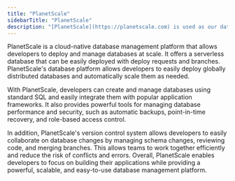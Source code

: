```yaml
---
title: "PlanetScale"
sidebarTitle: "PlanetScale"
description: "[PlanetScale](https://planetscale.com) is used as our database infrastructure platform."
---
```

PlanetScale is a cloud-native database management platform that allows developers to deploy and manage databases at scale. It offers a serverless database that can be easily deployed with deploy requests and branches. PlanetScale's database platform allows developers to easily deploy globally distributed databases and automatically scale them as needed.

With PlanetScale, developers can create and manage databases using standard SQL and easily integrate them with popular application frameworks. It also provides powerful tools for managing database performance and security, such as automatic backups, point-in-time recovery, and role-based access control.

In addition, PlanetScale's version control system allows developers to easily collaborate on database changes by managing schema changes, reviewing code, and merging branches. This allows teams to work together efficiently and reduce the risk of conflicts and errors. Overall, PlanetScale enables developers to focus on building their applications while providing a powerful, scalable, and easy-to-use database management platform.
